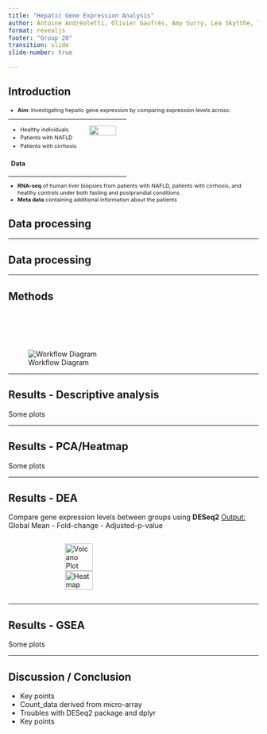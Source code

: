```yaml
---
title: "Hepatic Gene Expression Analysis"
author: Antoine Andréoletti, Olivier Gaufrès, Amy Surry, Lea Skytthe, Trine Søgaard
format: revealjs
footer: "Group 20" 
transition: slide
slide-number: true

---
```


## Introduction

<div style="font-size: 78%;">

- **Aim**: Investigating hepatic gene expression by comparing expression levels across:

<table style="width:100%; font-size: inherit; line-height: 1.5;">
<tr>
<td style="width:60%; vertical-align: top;"> 

  - Healthy individuals  
  - Patients with NAFLD  
  - Patients with cirrhosis 

### Data
 
</td>
<td style="width:40%; text-align:center; vertical-align: top;">

![](Pictures_for_presentation/liver_pic.png){style="width:80%;"}

</td>
</tr>
</table>

  - **RNA-seq** of human liver biopsies from patients with NAFLD, patients with cirrhosis, and healthy controls under both fasting and postprandial conditions  
  - **Meta data** containing additional information about the patients 

</div>


## Data processing

---

## Data processing

---

## Methods

<br><br>

![Workflow Diagram](Pictures_for_presentation/R-flowdiagram.drawio.png){style="margin-top: 30px;"}

---

## Results - Descriptive analysis

Some plots

---

## Results - PCA/Heatmap

Some plots

---

## Results - DEA

Compare gene expression levels between groups using **DESeq2** [Output:]{.underline} Global Mean - Fold-change - Adjusted-p-value

::: {style="display: flex; align-items: center; justify-content: center;"}
<img src="results/DEA/DEA-fasting.png" alt="Volcano Plot" style="width: 45%; margin-right: 90px;"/> <img src="results/DEA/heatmap-topN-genes-fasting.png" alt="Heatmap" style="width: 45%;"/>
:::

---

## Results - GSEA

Some plots

---

## Discussion / Conclusion

- Key points
- Count_data derived from micro-array
- Troubles with DESeq2 package and dplyr
- Key points




